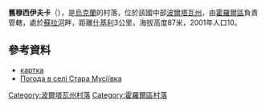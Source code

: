 {{coord|49|48|47|N|32|54|47|E|scale:100000_region:UA|display=title}}

'''舊穆西伊夫卡'''（{{lang-uk|Стара Мусіївка}}），是[[烏克蘭|烏克蘭]]的村落，位於該國中部[[波爾塔瓦州|波爾塔瓦州]]，由[[霍羅爾區|霍羅爾區]]負責管轄，處於[[蘇拉河_(第聶伯河支流)|蘇拉河]]畔，距離[[什基利|什基利]]3公里，海拔高度87米，2001年人口10。

==參考資料==
* [http://gska2.rada.gov.ua/pls/z7502/A005?rdat1=25.04.2009&rf7571=26726 картка]{{dead link|date=2018年4月 |bot=InternetArchiveBot |fix-attempted=yes }}
* [http://weather.in.ua/ua/poltavskaja/24876 Погода в селі Стара Мусіївка] {{Wayback|url=http://weather.in.ua/ua/poltavskaja/24876 |date=20160305105629 }}

{{DEFAULTSORT:Стара Мусіївка}}
[[Category:波爾塔瓦州村落|Category:波爾塔瓦州村落]]
[[Category:霍羅爾區村落|Category:霍羅爾區村落]]


{{Poltava-geo-stub}}
